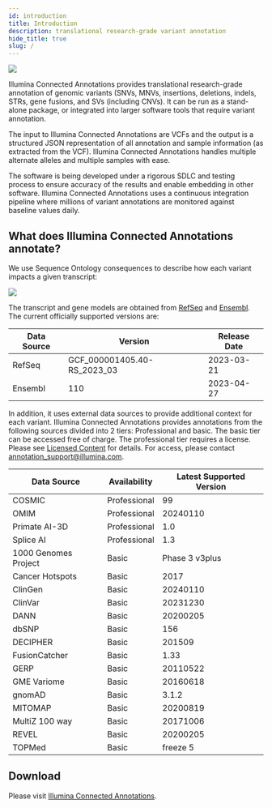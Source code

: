 ```yaml
---
id: introduction
title: Introduction
description: translational research-grade variant annotation
hide_title: true
slug: /
---
```



![](ICAnnotations.png)

Illumina Connected Annotations provides translational research-grade annotation of genomic variants (SNVs, MNVs, insertions, deletions, indels, STRs, gene fusions, and SVs (including CNVs). It can be run as a stand-alone package, or integrated into larger software tools that require variant annotation.

The input to Illumina Connected Annotations are VCFs and the output is a structured JSON representation of all annotation and sample information (as extracted from the VCF). Illumina Connected Annotations handles multiple alternate alleles and multiple samples with ease.

The software is being developed under a rigorous SDLC and testing process to ensure accuracy of the results and enable embedding in other software. Illumina Connected Annotations uses a continuous integration pipeline where millions of variant annotations are monitored against baseline values daily.


## What does Illumina Connected Annotations annotate?

We use Sequence Ontology consequences to describe how each variant impacts a given transcript:

![](TranscriptConsequences.svg)

The transcript and gene models are obtained from [RefSeq](https://ftp.ncbi.nlm.nih.gov/genomes/all/annotation_releases/9606/) and [Ensembl](https://ftp.ensembl.org/pub/).
The current officially supported versions are:

| Data Source | Version                     | Release Date |
|-------------|-----------------------------|--------------|
| RefSeq      | GCF_000001405.40-RS_2023_03 | 2023-03-21   |
| Ensembl     | 110                         | 2023-04-27   |

In addition, it uses external data sources to provide additional context for each variant. 
Illumina Connected Annotations provides annotations from the following sources divided into 2 tiers: Professional and basic. 
The basic tier can be accessed free of charge. The professional tier requires a license. Please see [Licensed Content](./introduction/licensedContent) for details. For access, please contact annotation_support@illumina.com.

| Data Source          | Availability | Latest Supported Version |
|----------------------|--------------|--------------------------|
| COSMIC               | Professional | 99                       |
| OMIM                 | Professional | 20240110                 |
| Primate AI-3D        | Professional | 1.0                      |
| Splice AI            | Professional | 1.3                      |
| 1000 Genomes Project | Basic        | Phase 3 v3plus           |
| Cancer Hotspots      | Basic        | 2017                     |
| ClinGen              | Basic        | 20240110                 |
| ClinVar              | Basic        | 20231230                 |
| DANN                 | Basic        | 20200205                 |
| dbSNP                | Basic        | 156                      |
| DECIPHER             | Basic        | 201509                   |
| FusionCatcher        | Basic        | 1.33                     |
| GERP                 | Basic        | 20110522                 |
| GME Variome          | Basic        | 20160618                 |
| gnomAD               | Basic        | 3.1.2                    |
| MITOMAP              | Basic        | 20200819                 |
| MultiZ 100 way       | Basic        | 20171006                 |
| REVEL                | Basic        | 20200205                 |
| TOPMed               | Basic        | freeze 5                 |


## Download
Please visit [Illumina Connected Annotations](https://developer.illumina.com/illumina-connected-annotations).